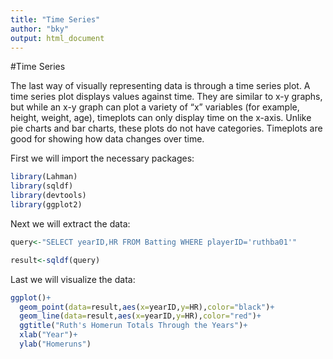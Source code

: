 ```yaml
---
title: "Time Series"
author: "bky"
output: html_document
---
```

#Time Series

The last way of visually representing data is through a time series plot. A time series plot displays values against time. They are similar to x-y graphs, but while an x-y graph can plot a variety of "x" variables (for example, height, weight, age), timeplots can only display time on the x-axis. Unlike pie charts and bar charts, these plots do not have categories. Timeplots are good for showing how data changes over time.

First we will import the necessary packages:
```r
library(Lahman)
library(sqldf)
library(devtools)
library(ggplot2)
```

Next we will extract the data:
```r
query<-"SELECT yearID,HR FROM Batting WHERE playerID='ruthba01'"

result<-sqldf(query)
```

Last we will visualize the data:
```r
ggplot()+
  geom_point(data=result,aes(x=yearID,y=HR),color="black")+
  geom_line(data=result,aes(x=yearID,y=HR),color="red")+
  ggtitle("Ruth's Homerun Totals Through the Years")+
  xlab("Year")+
  ylab("Homeruns")
```

